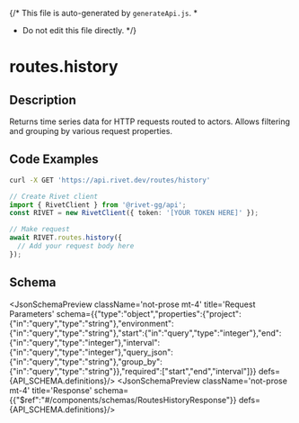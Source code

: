 {/* This file is auto-generated by `generateApi.js`.
  *
  * Do not edit this file directly.
  */}


# routes.history

## Description
Returns time series data for HTTP requests routed to actors. Allows filtering and grouping by various request properties.

## Code Examples

<CodeGroup title='Request' tag='GET' label='https://api.rivet.dev/routes/history'>

```bash {{ "title": "cURL" }}
curl -X GET 'https://api.rivet.dev/routes/history'
```

```ts
// Create Rivet client
import { RivetClient } from '@rivet-gg/api';
const RIVET = new RivetClient({ token: '[YOUR TOKEN HERE]' });

// Make request
await RIVET.routes.history({
  // Add your request body here
});
```

</CodeGroup>

## Schema
<JsonSchemaPreview className='not-prose mt-4' title='Request Parameters' schema={{"type":"object","properties":{"project":{"in":"query","type":"string"},"environment":{"in":"query","type":"string"},"start":{"in":"query","type":"integer"},"end":{"in":"query","type":"integer"},"interval":{"in":"query","type":"integer"},"query_json":{"in":"query","type":"string"},"group_by":{"in":"query","type":"string"}},"required":["start","end","interval"]}} defs={API_SCHEMA.definitions}/>
<JsonSchemaPreview className='not-prose mt-4' title='Response' schema={{"$ref":"#/components/schemas/RoutesHistoryResponse"}} defs={API_SCHEMA.definitions}/>
